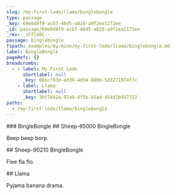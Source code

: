 ```yaml
---
slug: /my-first-lode/llama/binglebongle
type: passage
_key: 69e8d8f9-acb7-46d5-a828-a9f2ea1172ee
_id: passage/69e8d8f9-acb7-46d5-a828-a9f2ea1172ee
_rev: _iFflG0C--_
passage: binglebongle
fspath: examples/my-mine/my-first-lode/llama/binglebongle.md
label: BingleBongle
pageRefs: {}
breadcrumbs:
  - - label: My First Lode
      shortlabel: null
      _key: 08bcf93d-ed39-4d34-889b-5d3271074f7c
    - label: Llama
      shortlabel: null
      _key: 30f7842a-97a9-4f5b-b1ad-d54d1b937722
paths:
  - /my-first-lode/llama/binglebongle
---
```


<NuggetArea>
<Passage slug="/my-first-lode/llama/binglebongle" type="passage" _key="69e8d8f9-acb7-46d5-a828-a9f2ea1172ee" _id="passage/69e8d8f9-acb7-46d5-a828-a9f2ea1172ee" _rev="_iFflG0C--_" passage="binglebongle" fspath="examples/my-mine/my-first-lode/llama/binglebongle.md" label="BingleBongle" paths="/my-first-lode/llama/binglebongle">
<NuggetBody>
### BingleBongle

</NuggetBody>
<Breadcrumbs>
<Crumbs>
<Crumb _key="08bcf93d-ed39-4d34-889b-5d3271074f7c" label="My First Lode" /><Crumb _key="30f7842a-97a9-4f5b-b1ad-d54d1b937722" label="Llama" />
</Crumbs>
</Breadcrumbs>
</Passage>

<NuggetsInbound>
</NuggetsInbound>
<NuggetsOutbound>
<Nugget direction="outbound" type="nugget" _key="02d795d0-c2bb-4d86-a47f-9fc7cb441741" _id="nugget/02d795d0-c2bb-4d86-a47f-9fc7cb441741" _rev="_iFflG0K--A" fspath="examples/my-mine/my-first-lode/sheep/65000/binglebongle.md" label="Sheep-65000 BingleBongle" paths="/my-first-lode/llama/binglebongle/sheep-65000-binglebongle,/my-first-lode/sheep/sheep-65000/sheep-65000-binglebongle" slug="/my-first-lode/llama/binglebongle/sheep-65000-binglebongle">
<NuggetBody>
## Sheep-65000 BingleBongle

Beep beep borp.

</NuggetBody>
</Nugget>

<Nugget direction="outbound" type="nugget" _key="db0d2c7c-ece5-4c64-9575-f39e33145f86" _id="nugget/db0d2c7c-ece5-4c64-9575-f39e33145f86" _rev="_iFflG0S---" fspath="examples/my-mine/my-first-lode/sheep/90210/binglebongle.md" label="Sheep-90210 BingleBongle" paths="/my-first-lode/llama/binglebongle/sheep-90210-binglebongle,/my-first-lode/sheep/sheep-90210/sheep-90210-binglebongle" slug="/my-first-lode/llama/binglebongle/sheep-90210-binglebongle">
<NuggetBody>
## Sheep-90210 BingleBongle

Flee fla flo.

</NuggetBody>
</Nugget>

</NuggetsOutbound>
</NuggetArea>
<PassagesInbound>
<Passage direction="inbound" type="passage" _key="30f7842a-97a9-4f5b-b1ad-d54d1b937722" _id="passage/30f7842a-97a9-4f5b-b1ad-d54d1b937722" _rev="_iFflG0C---" passage="llama" fspath="examples/my-mine/my-first-lode/llama.md" label="Llama" paths="/my-first-lode/llama" slug="/my-first-lode/llama">
<NuggetBody>
## Llama

Pyjama banana drama.

</NuggetBody>
<Breadcrumbs>
<Crumbs>
<Crumb _key="08bcf93d-ed39-4d34-889b-5d3271074f7c" label="My First Lode" />
</Crumbs>
</Breadcrumbs>
</Passage>

</PassagesInbound>
<PassagesOutbound>
</PassagesOutbound>